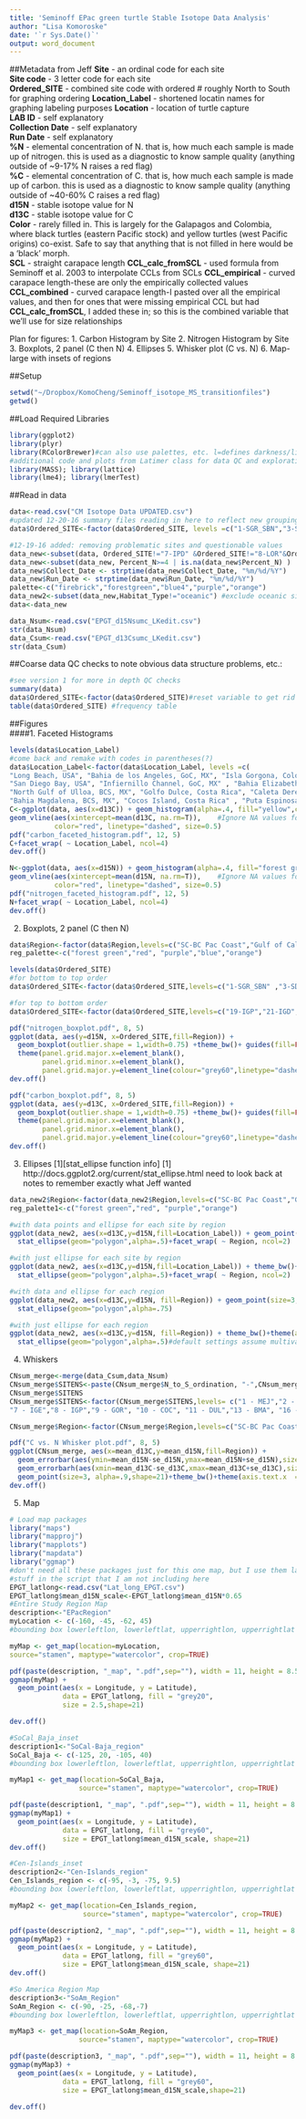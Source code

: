 ```yaml
---
title: 'Seminoff EPac green turtle Stable Isotope Data Analysis'
author: "Lisa Komoroske"
date: '`r Sys.Date()`'
output: word_document
---
```

##Metadata from Jeff
**Site** - an ordinal code for each site  
**Site code** - 3 letter code for each site  
**Ordered_SITE** - combined site code with ordered # roughly North to South for graphing ordering
**Location_Label** - shortened locatin names for graphing labeling purposes
**Location** - location of turtle capture  
**LAB ID** - self explanatory  
**Collection Date** - self explanatory  
**Run Date** - self explanatory  
**%N** - elemental concentration of N.  that is, how much each sample is made up of nitrogen.  this is used as a diagnostic to know sample quality (anything outside of ~9-17% N raises a red flag)  
**%C** - elemental concentration of C.  that is, how much each sample is made up of carbon.  this is used as a diagnostic to know sample quality (anything outside of ~40-60% C raises a red flag)  
**d15N** - stable isotope value for N  
**d13C** - stable isotope value for C  
**Color** - rarely filled in. This is largely for the Galapagos and Colombia, where black turtles (eastern Pacific stock) and yellow turtles (west Pacific origins) co-exist.  Safe to say that anything that is not filled in here would be a ‘black’ morph.  
**SCL** - straight carapace length 
**CCL_calc_fromSCL** - used formula from Seminoff et al. 2003 to interpolate CCLs from SCLs
**CCL_empirical** - curved carapace length-these are only the empirically collected values
**CCL_combined** - curved carapace length-I pasted over all the empirical values, and then for ones that were missing empirical CCL but had **CCL_calc_fromSCL**, I added these in; so this is the combined variable that we'll use for size relationships

Plan for figures:
1. Carbon Histogram by Site
2. Nitrogen Histogram by Site
3. Boxplots, 2 panel (C then N)
4. Ellipses
5. Whisker plot (C vs. N)
6. Map-large with insets of regions

##Setup
```r
setwd("~/Dropbox/KomoCheng/Seminoff_isotope_MS_transitionfiles")
getwd()
```

##Load Required Libraries
```r
library(ggplot2)
library(plyr)
library(RColorBrewer)#can also use palettes, etc. l=defines darkness/lightness of colors see R graphics cookbook pgs255-263
#additional code and plots from Latimer class for data QC and exploration:####
library(MASS); library(lattice)
library(lme4); library(lmerTest)
```

##Read in data
```r
data<-read.csv("CM Isotope Data UPDATED.csv")
#updated 12-20-16 summary files reading in here to reflect new groupings, excluded data etc.
data$Ordered_SITE<-factor(data$Ordered_SITE, levels =c("1-SGR_SBN","3-SDB","4-NGU","6-BMA","7-IPD","8-LOR","9-BLA","11-CIN", "13-DUL","14-PAR","15-MEJ","16-ISL","17-COC","18-GOR","19-IGP","20-IGE","21-IGD","22-IGZ","23-IGN","24-PPE"))

#12-19-16 added: removing problematic sites and questionable values
data_new<-subset(data, Ordered_SITE!="7-IPD" &Ordered_SITE!="8-LOR"&Ordered_SITE!="16-ISL"&Ordered_SITE!="22-IGZ"&Ordered_SITE!="23-IGN")
data_new<-subset(data_new, Percent_N>=4 | is.na(data_new$Percent_N) )
data_new$Collect_Date <- strptime(data_new$Collect_Date, "%m/%d/%Y")
data_new$Run_Date <- strptime(data_new$Run_Date, "%m/%d/%Y")
palette<-c("firebrick","forestgreen","blue4","purple","orange")
data_new2<-subset(data_new,Habitat_Type!="oceanic") #exclude oceanic site
data<-data_new

data_Nsum<-read.csv("EPGT_d15Nsumc_LKedit.csv")
str(data_Nsum) 
data_Csum<-read.csv("EPGT_d13Csumc_LKedit.csv")
str(data_Csum)
```

##Coarse data QC checks to note obvious data structure problems, etc.:
```r
#see version 1 for more in depth QC checks
summary(data)
data$Ordered_SITE<-factor(data$Ordered_SITE)#reset variable to get rid of excluded sites in count
table(data$Ordered_SITE) #frequency table
```

##Figures  
####1. Faceted Histograms
```r
levels(data$Location_Label)
#come back and remake with codes in parentheses(?)
data$Location_Label<-factor(data$Location_Label, levels =c(
"Long Beach, USA", "Bahia de los Angeles, GoC, MX", "Isla Gorgona, Colombia" ,"Oceanic Waters, Peru (Longline)",
"San Diego Bay, USA", "Infiernillo Channel, GoC, MX" , "Bahia Elizabeth, Isabela, Galapagos","Pisco / Paracas Bay, Peru" ,
"North Gulf of Ulloa, BCS, MX", "Golfo Dulce, Costa Rica", "Caleta Derek, Isabela, Galapagos","Mejillones, Chile" ,
"Bahia Magdalena, BCS, MX", "Cocos Island, Costa Rica" , "Puta Espinosa, Fernandina, Galapagos"))
C<-ggplot(data, aes(x=d13C)) + geom_histogram(alpha=.4, fill="yellow",colour="black")+theme_bw()+
geom_vline(aes(xintercept=mean(d13C, na.rm=T)),    #Ignore NA values for mean
           color="red", linetype="dashed", size=0.5)
pdf("carbon_faceted_histogram.pdf", 12, 5)
C+facet_wrap( ~ Location_Label, ncol=4)
dev.off()

N<-ggplot(data, aes(x=d15N)) + geom_histogram(alpha=.4, fill="forest green",colour="black")+theme_bw()+
geom_vline(aes(xintercept=mean(d15N, na.rm=T)),    #Ignore NA values for mean
           color="red", linetype="dashed", size=0.5)
pdf("nitrogen_faceted_histogram.pdf", 12, 5)
N+facet_wrap( ~ Location_Label, ncol=4)
dev.off()
```

2. Boxplots, 2 panel (C then N)
```r
data$Region<-factor(data$Region,levels=c("SC-BC Pac Coast","Gulf of Cal","Cen-SoAm Pac Coast" , "Oceanic" , "EPac Islands"))
reg_palette<-c("forest green","red", "purple","blue","orange")

levels(data$Ordered_SITE)
#for bottom to top order
data$Ordered_SITE<-factor(data$Ordered_SITE,levels=c("1-SGR_SBN" ,"3-SDB",     "4-NGU" ,    "6-BMA" ,    "9-BLA"  ,   "11-CIN" ,   "13-DUL"  ,"14-PAR", "15-MEJ","24-PPE" ,"17-COC", "18-GOR",  "20-IGE" ,   "21-IGD"   ,"19-IGP" ))

#for top to bottom order
data$Ordered_SITE<-factor(data$Ordered_SITE,levels=c("19-IGP","21-IGD","20-IGE","18-GOR","17-COC","24-PPE","15-MEJ","14-PAR","13-DUL","11-CIN","9-BLA","6-BMA","4-NGU","3-SDB","1-SGR_SBN"))

pdf("nitrogen_boxplot.pdf", 8, 5)
ggplot(data, aes(y=d15N, x=Ordered_SITE,fill=Region)) + 
  geom_boxplot(outlier.shape = 1,width=0.75) +theme_bw()+ guides(fill=FALSE)+
  theme(panel.grid.major.x=element_blank(),
        panel.grid.minor.x=element_blank(),
        panel.grid.major.y=element_line(colour="grey60",linetype="dashed"))+ scale_fill_manual(values=reg_palette,guide=FALSE)+xlab("Location ") +ylab("d15N") +coord_flip(ylim = c(5, 22))
dev.off()

pdf("carbon_boxplot.pdf", 8, 5)
ggplot(data, aes(y=d13C, x=Ordered_SITE,fill=Region)) + 
  geom_boxplot(outlier.shape = 1,width=0.75) +theme_bw()+ guides(fill=FALSE)+
  theme(panel.grid.major.x=element_blank(),
        panel.grid.minor.x=element_blank(),
        panel.grid.major.y=element_line(colour="grey60",linetype="dashed"))+ scale_fill_manual(values=reg_palette,guide=FALSE)+xlab("Location ") +ylab("d13C")+coord_flip()
dev.off()

```

3. Ellipses
[1][stat_ellipse function info]
[1] http://docs.ggplot2.org/current/stat_ellipse.html 
need to look back at notes to remember exactly what Jeff wanted
```r
data_new2$Region<-factor(data_new2$Region,levels=c("SC-BC Pac Coast","Gulf of Cal","Cen-SoAm Pac Coast" , "EPac Islands"))
reg_palette1<-c("forest green","red", "purple","orange")

#with data points and ellipse for each site by region
ggplot(data_new2, aes(x=d13C,y=d15N,fill=Location_Label)) + geom_point(size=3, alpha=.8,shape=21,position=position_jitter(width=.5,height=.5))+theme_bw()+theme(axis.text.x  = element_text(angle=0, vjust=0.5))+
  stat_ellipse(geom="polygon",alpha=.5)+facet_wrap( ~ Region, ncol=2)

#with just ellipse for each site by region 
ggplot(data_new2, aes(x=d13C,y=d15N,fill=Location_Label)) + theme_bw()+theme(axis.text.x  = element_text(angle=0, vjust=0.5))+
  stat_ellipse(geom="polygon",alpha=.5)+facet_wrap( ~ Region, ncol=2)

#with data and ellipse for each region
ggplot(data_new2, aes(x=d13C,y=d15N, fill=Region)) + geom_point(size=3, alpha=.3,shape=21,position=position_jitter(width=.5,height=.5))+theme_bw()+theme(axis.text.x  = element_text(angle=0, vjust=0.5))+scale_fill_manual(values=reg_palette1)+
  stat_ellipse(geom="polygon",alpha=.75)

#with just ellipse for each region
ggplot(data_new2, aes(x=d13C,y=d15N, fill=Region)) + theme_bw()+theme(axis.text.x  = element_text(angle=0, vjust=0.5))+scale_fill_manual(values=reg_palette1)+
  stat_ellipse(geom="polygon",alpha=.5)#default settings assume multivariate t distribution and 0.95 CI

```

4. Whiskers
```r

CNsum_merge<-merge(data_Csum,data_Nsum)
CNsum_merge$SITENS<-paste(CNsum_merge$N_to_S_ordination, "-",CNsum_merge$Ordered_SITE)
CNsum_merge$SITENS
CNsum_merge$SITENS<-factor(CNsum_merge$SITENS,levels= c("1 - MEJ","2 - PAR","3 - PPE" ,"6 - IGD",
"7 - IGE","8 - IGP","9 - GOR", "10 - COC", "11 - DUL","13 - BMA", "16 - NGU" ,"18 - CIN","19 - BLA","20 - SDB","21 - SGR_SBN")) 

CNsum_merge$Region<-factor(CNsum_merge$Region,levels=c("SC-BC Pac Coast","Gulf of Cal","Cen-SoAm Pac Coast" , "Oceanic" , "EPac Islands"))

pdf("C vs. N Whisker plot.pdf", 8, 5)
ggplot(CNsum_merge, aes(x=mean_d13C,y=mean_d15N,fill=Region)) +
  geom_errorbar(aes(ymin=mean_d15N-se_d15N,ymax=mean_d15N+se_d15N),size=0.25)+
  geom_errorbarh(aes(xmin=mean_d13C-se_d13C,xmax=mean_d13C+se_d13C),size=0.25)+
  geom_point(size=3, alpha=.9,shape=21)+theme_bw()+theme(axis.text.x  = element_text(angle=0, vjust=0.5))+scale_fill_manual(values=reg_palette)+ylab("Mean d15N per Location")+xlab("Mean d13C per Location")+geom_text(aes(label=Ordered_SITE),hjust=1.5, vjust=0.5,size=3)
dev.off()
```

5. Map
```r

# Load map packages
library("maps")
library("mapproj")
library("mapplots")
library("mapdata")
library("ggmap")
#don't need all these packages just for this one map, but I use them later for other map
#stuff in the script that I am not including here
EPGT_latlong<-read.csv("Lat_long_EPGT.csv")
EPGT_latlong$mean_d15N_scale<-EPGT_latlong$mean_d15N*0.65
#Entire Study Region Map
description<-"EPacRegion"
myLocation <- c(-160, -45, -62, 45)
#bounding box lowerleftlon, lowerleftlat, upperrightlon, upperrightlat

myMap <- get_map(location=myLocation, 
source="stamen", maptype="watercolor", crop=TRUE) 

pdf(paste(description, "_map", ".pdf",sep=""), width = 11, height = 8.5)
ggmap(myMap) +
  geom_point(aes(x = Longitude, y = Latitude), 
             data = EPGT_latlong, fill = "grey20", 
             size = 2.5,shape=21)

dev.off()

#SoCal_Baja_inset
description1<-"SoCal-Baja_region"
SoCal_Baja <- c(-125, 20, -105, 40)
#bounding box lowerleftlon, lowerleftlat, upperrightlon, upperrightlat

myMap1 <- get_map(location=SoCal_Baja, 
                 source="stamen", maptype="watercolor", crop=TRUE) 

pdf(paste(description1, "_map", ".pdf",sep=""), width = 11, height = 8.5)
ggmap(myMap1) +
  geom_point(aes(x = Longitude, y = Latitude), 
             data = EPGT_latlong, fill = "grey60", 
             size = EPGT_latlong$mean_d15N_scale, shape=21)
dev.off()

#Cen-Islands_inset
description2<-"Cen-Islands_region"
Cen_Islands_region <- c(-95, -3, -75, 9.5)
#bounding box lowerleftlon, lowerleftlat, upperrightlon, upperrightlat

myMap2 <- get_map(location=Cen_Islands_region, 
                  source="stamen", maptype="watercolor", crop=TRUE) 

pdf(paste(description2, "_map", ".pdf",sep=""), width = 11, height = 8.5)
ggmap(myMap2) +
  geom_point(aes(x = Longitude, y = Latitude), 
             data = EPGT_latlong, fill = "grey60", 
             size = EPGT_latlong$mean_d15N_scale, shape=21)
dev.off()

#So America Region Map
description3<-"SoAm_Region"
SoAm_Region <- c(-90, -25, -68,-7)
#bounding box lowerleftlon, lowerleftlat, upperrightlon, upperrightlat

myMap3 <- get_map(location=SoAm_Region, 
                 source="stamen", maptype="watercolor", crop=TRUE) 

pdf(paste(description3, "_map", ".pdf",sep=""), width = 11, height = 8.5)
ggmap(myMap3) +
  geom_point(aes(x = Longitude, y = Latitude), 
             data = EPGT_latlong, fill = "grey60", 
             size = EPGT_latlong$mean_d15N_scale,shape=21)

dev.off()
```

```r


```
